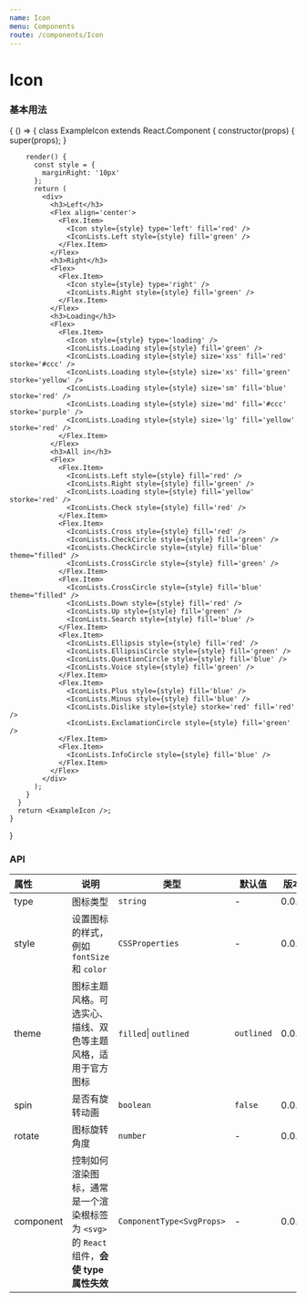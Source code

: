 ```yaml
---
name: Icon
menu: Components
route: /components/Icon
---
```



# Icon

### 基本用法

<Playground>
  {
    () => {
      class ExampleIcon extends React.Component {
        constructor(props) {
          super(props);
        }

        render() {
          const style = {
            marginRight: '10px'
          };
          return (
            <div>
              <h3>Left</h3>
              <Flex align='center'>
                <Flex.Item>
                  <Icon style={style} type='left' fill='red' />
                  <IconLists.Left style={style} fill='green' />
                </Flex.Item>
              </Flex>
              <h3>Right</h3>
              <Flex>
                <Flex.Item>
                  <Icon style={style} type='right' />
                  <IconLists.Right style={style} fill='green' />
                </Flex.Item>
              </Flex>
              <h3>Loading</h3>
              <Flex>
                <Flex.Item>
                  <Icon style={style} type='loading' />
                  <IconLists.Loading style={style} fill='green' />
                  <IconLists.Loading style={style} size='xss' fill='red' storke='#ccc' />
                  <IconLists.Loading style={style} size='xs' fill='green' storke='yellow' />
                  <IconLists.Loading style={style} size='sm' fill='blue' storke='red' />
                  <IconLists.Loading style={style} size='md' fill='#ccc' storke='purple' />
                  <IconLists.Loading style={style} size='lg' fill='yellow' storke='red' />
                </Flex.Item>
              </Flex>
              <h3>All in</h3>
              <Flex>
                <Flex.Item>
                  <IconLists.Left style={style} fill='red' />
                  <IconLists.Right style={style} fill='green' />
                  <IconLists.Loading style={style} fill='yellow' storke='red' />
                  <IconLists.Check style={style} fill='red' />
                </Flex.Item>
                <Flex.Item>
                  <IconLists.Cross style={style} fill='red' />
                  <IconLists.CheckCircle style={style} fill='green' />
                  <IconLists.CheckCircle style={style} fill='blue' theme="filled" />
                  <IconLists.CrossCircle style={style} fill='green' />
                </Flex.Item>
                <Flex.Item>
                  <IconLists.CrossCircle style={style} fill='blue' theme="filled" />
                  <IconLists.Down style={style} fill='red' />
                  <IconLists.Up style={style} fill='green' />
                  <IconLists.Search style={style} fill='blue' />
                </Flex.Item>
                <Flex.Item>
                  <IconLists.Ellipsis style={style} fill='red' />
                  <IconLists.EllipsisCircle style={style} fill='green' />
                  <IconLists.QuestionCircle style={style} fill='blue' />
                  <IconLists.Voice style={style} fill='green' />
                </Flex.Item>
                <Flex.Item>
                  <IconLists.Plus style={style} fill='blue' />
                  <IconLists.Minus style={style} fill='blue' />
                  <IconLists.Dislike style={style} storke='red' fill='red' />
                  <IconLists.ExclamationCircle style={style} fill='green' />
                </Flex.Item>
                <Flex.Item>
                  <IconLists.InfoCircle style={style} fill='blue' />
                </Flex.Item>
              </Flex>
            </div>
          );
        }
      }
      return <ExampleIcon />;
    }
  }
</Playground>

### API

| 属性      | 说明                                                         | 类型                      | 默认值     | 版本  |
| :-------- | ------------------------------------------------------------ | ------------------------- | ---------- | ----- |
| type      | 图标类型                                                      | `string`                  | -          | 0.0.1 |
| style     | 设置图标的样式，例如 `fontSize` 和 `color`                   | `CSSProperties`           | -          | 0.0.1 |
| theme     | 图标主题风格。可选实心、描线、双色等主题风格，适用于官方图标 | `filled`\| `outlined`      | `outlined` | 0.0.1 |
| spin      | 是否有旋转动画                                               | `boolean`                 | `false`    | 0.0.1 |
| rotate    | 图标旋转角度                                                 | `number`                  | -          | 0.0.1 |
| component | 控制如何渲染图标，通常是一个渲染根标签为 `<svg>` 的 `React` 组件，**会使 type 属性失效** | `ComponentType<SvgProps>` | -          | 0.0.1 |



<Props of={Icon} />